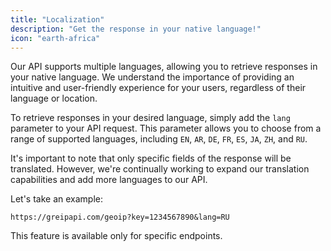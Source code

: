 ```yaml
---
title: "Localization"
description: "Get the response in your native language!"
icon: "earth-africa"
---
```


Our API supports multiple languages, allowing you to retrieve responses in your native language. We understand the importance of providing an intuitive and user-friendly experience for your users, regardless of their language or location.

To retrieve responses in your desired language, simply add the `lang` parameter to your API request. This parameter allows you to choose from a range of supported languages, including `EN`, `AR`, `DE`, `FR`, `ES`, `JA`, `ZH`, and `RU`.

It's important to note that only specific fields of the response will be translated. However, we're continually working to expand our translation capabilities and add more languages to our API.

Let's take an example:

```
https://greipapi.com/geoip?key=1234567890&lang=RU
```

<Note>This feature is available only for specific endpoints.</Note>
